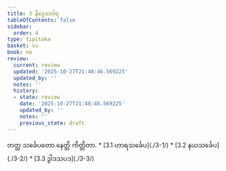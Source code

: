 ```yaml
---
title: 3 နိဒ္ဒေသဝါရ
tableOfContents: false
sidebar:
  order: 4
type: tipitaka
basket: su
book: ne
review:
  current: review
  updated: '2025-10-27T21:48:46.569225'
  updated_by: ''
  notes: ''
  history:
  - state: review
    date: '2025-10-27T21:48:46.569225'
    updated_by: ''
    notes: ''
    previous_state: draft
---
```



<ReviewStatus review={frontmatter.review} showDetails={true} />

<HypothesisAnnotation frontmatter={frontmatter} />

<DynamicBreadcrumb />

<Division number="4" book="ne" e="ch" v="27" p="3">

<Paragraph number="24" book="ne">
တတ္ထ သင်္ခေပတော နေတ္တိ ကိတ္တိတာ.

</Paragraph>
</Division>

<TableOfContents book="ne" section="3">
* [3.1 ဟာရသင်္ခေပ](./3-1/)
* [3.2 နယသင်္ခေပ](./3-2/)
* [3.3 ဒွါဒသပဒ](./3-3/)
</TableOfContents>